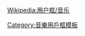 {{Userbox
| border-c    = #ffffff
| border-s    = 1
| id          = 台 語 歌<br><span style="font-size:small;">{{lang|nan-tw|Tâi-gí Koa}}</span>
| id-a        = center
| id-c        = #BF9D5A
| id-fc       = #ffffff
| id-s        = 12
| id-w        = 66
| id-h        = 50
| info        = 這個用戶喜愛<br/>'''[[台語流行音樂|<span style="color:#00ff7f;">台語歌</span>]]'''及'''[[台語流行音樂|<span style="color:#00ff7f;">台語流行音樂</span>]]'''。
| info-a      = left
| info-c      = #E40077
| info-fc     = #ffffff
| info-lh     = 
| info-op     = 
| info-p      = 
| info-s      = 10
|usercategory = 喜歡臺語歌的維基人
|nocat        = {{{nocat|}}}
}}<noinclude>
{{Clear}}

[[Wikipedia:用户框/音乐]]

[[Category:音樂用戶框模板]]</noinclude>